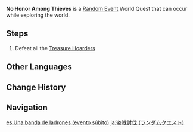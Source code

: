 {{About|the [[Random Event]]|the [[Commission]]|No Honor Among Thieves}}
{{Quest Infobox
|id             = 11
|title          = No Honor Among Thieves
|image          = No Honor Among Thieves.png
|type           = World
|group          = Random Event
|region         = Liyue
|startLocation  = [[Minlin]], [[Liyue]]
|startLocation2 = [[Bishui Plain]], Liyue
|otherRewards   = *AR-Dependent Rewards
|characters     = Traveler
}}
'''No Honor Among Thieves''' is a [[Random Event]] World Quest that can occur while exploring the world.

==Steps==
# Defeat all the [[Treasure Hoarders]] {{Enemy List|Treasure Hoarders: Marksman*2;Treasure Hoarders: Scout*3}}

==Other Languages==
{{Other Languages|No Honor Among Thieves}}

==Change History==
{{Change History|1.0}}

==Navigation==
{{Quests by Type Navbox|type=Random Events}}

[[es:Una banda de ladrones (evento súbito)]]
[[ja:盗賊討伐 (ランダムクエスト)]]